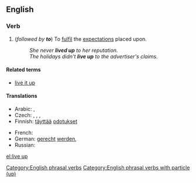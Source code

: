 ==English==

===Verb===
{{en-verb|inf=[[live]] [[up]]|lives up|living up|lived up}}

# {{intransitive}} (''followed by '''to''''') To [[fulfil]] the [[expectation]]s placed upon.
#: ''She never '''lived up''' to her reputation.''
#: ''The holidays didn't '''live up''' to the advertiser's claims.''

====Related terms====
* [[live it up]]

====Translations====
{{trans-top|To fulfil the expectations placed upon}}
* Arabic: {{t-|ar|ارتقى إلى|sc=Arab}}, {{t-|ar|كان في مستوى|sc=Arab}}
* Czech: {{t-|cs|splnit}}, {{t-|cs|naplnit}}, {{t-|cs|dostát}}, {{t+|cs|odpovídat}}
* Finnish: [[täyttää]] [[odotus|odotukset]]
{{trans-mid}}
* French: {{t+|fr|être à la hauteur}}
* German: [[gerecht]] [[werden]], {{t+|de|halten}}
* Russian: {{t+|ru|оправдывать|sc=Cyrl}}
{{trans-bottom}}

[[Category:English phrasal verbs]]
[[Category:English phrasal verbs with particle (up)]]

[[el:live up]]